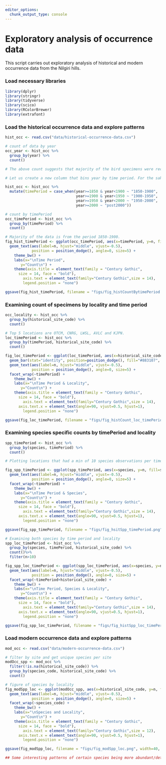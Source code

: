 ```yaml
---
editor_options: 
  chunk_output_type: console
---
```


# Exploratory analysis of occurrence data

This script carries out exploratory analysis of historical and modern occurrence data from the Nilgiri hills. 

### Load necessary libraries
```r
library(dplyr)
library(stringr)
library(tidyverse)
library(scico)
library(RColorBrewer)
library(extrafont)
```


### Load the historical occurrence data and explore patterns
```r
hist_occ <- read.csv("data/historical-occurrence-data.csv")

# count of data by year
occ_year <- hist_occ %>%
  group_by(year) %>%
  count()

# The above count suggests that majority of the bird specimens were recorded in 1881, followed by some data from 1876. 

# Let us create a new column that bins year by time period. For the sake of exploratory analysis, we bin data into 50 year time periods (1850-1900, 1900-1950, 1950-2000, post2000)

hist_occ <- hist_occ %>%
  mutate(timePeriod = case_when(year>=1850 & year<1900 ~ "1850-1900",
                                year>=1900 & year<1950 ~ "1900-1950",
                                year>=1950 & year<2000 ~ "1950-2000",
                                year>=2000 ~ "post2000"))

# count by timePeriod
occ_timePeriod <- hist_occ %>%
  group_by(timePeriod) %>%
  count()

# Majority of the data is from the period 1850-1900. 
fig_hist_timePeriod <- ggplot(occ_timePeriod, aes(x=timePeriod, y=n, fill=timePeriod))    + geom_bar(stat="identity", position=position_dodge(), fill="#883107", alpha=0.9) +
  geom_text(aes(label=n, hjust="middle", vjust=-0.5), 
            position = position_dodge(), angle=0, size=5) +
    theme_bw() +
    labs(x="\nTime Period", 
       y="Count\n") +
    theme(axis.title = element_text(family = "Century Gothic",
      size = 14, face = "bold"),
        axis.text = element_text(family="Century Gothic",size = 14),
        legend.position = "none")

ggsave(fig_hist_timePeriod, filename = "figs/fig_histCountBytimePeriod.png", width=12, height=7,device = png(), units="in", dpi = 300); dev.off()
```

### Examining count of specimens by locality and time period
```r
occ_locality <- hist_occ %>%
  group_by(historical_site_code) %>%
  count()

# Top 5 locations are OTCM, CNRG, LWSL, AVLC and KJPN.
loc_timePeriod <- hist_occ %>%
  group_by(timePeriod, historical_site_code) %>%
  count()

fig_loc_timePeriod <- ggplot(loc_timePeriod, aes(x=historical_site_code, y=n, fill=historical_site_code)) + 
  geom_bar(stat="identity", position=position_dodge(), fill="#883107", alpha=0.9) +
  geom_text(aes(label=n, hjust="middle", vjust=-0.5), 
            position = position_dodge(), angle=0, size=5) +
  facet_wrap(~timePeriod) +
    theme_bw() +
    labs(x="\nTime Period & Locality", 
       y="Count\n") +
    theme(axis.title = element_text(family = "Century Gothic",
      size = 14, face = "bold"),
        axis.text = element_text(family="Century Gothic",size = 14),
      axis.text.x = element_text(angle=90, vjust=0.5, hjust=1),
        legend.position = "none")

ggsave(fig_loc_timePeriod, filename = "figs/fig_histCount_loc_timePeriod.png", width=12, height=7,device = png(), units="in", dpi = 300); dev.off()

```

### Examining species specific counts by timePeriod and locality
```r
spp_timePeriod <- hist_occ %>%
  group_by(species, timePeriod) %>%
  count() 

# Plotting locations that had a min of 10 species observations per timePeriod

fig_spp_timePeriod <- ggplot(spp_timePeriod, aes(x=species, y=n, fill=species)) + geom_bar(stat="identity", position=position_dodge(), fill="#883107", alpha=0.9) +
  geom_text(aes(label=n, hjust="middle", vjust=-0.5), 
            position = position_dodge(), angle=0, size=5) +
  facet_wrap(~timePeriod) +
    theme_bw() +
    labs(x="\nTime Period & Species", 
       y="Count\n") +
    theme(axis.title = element_text(family = "Century Gothic",
      size = 14, face = "bold"),
        axis.text = element_text(family="Century Gothic",size = 14),
      axis.text.x = element_text(angle=90, vjust=0.5, hjust=1),
        legend.position = "none")

ggsave(fig_spp_timePeriod, filename = "figs/fig_hsitSpp_timePeriod.png", width=50, height=20, device = png(), units="in", dpi = 300, limitsize = F); dev.off()

# Examining both species by time period and locality
spp_loc_timePeriod <- hist_occ %>%
  group_by(species, timePeriod, historical_site_code) %>%
  count()%>%
  filter(n>10)

fig_spp_loc_timePeriod <- ggplot(spp_loc_timePeriod, aes(x=species, y=n, fill=species)) + geom_bar(stat="identity", position=position_dodge(), fill="#883107", alpha=0.9) +
  geom_text(aes(label=n, hjust="middle", vjust=-0.5), 
            position = position_dodge(), angle=0, size=5) +
  facet_wrap(~timePeriod+historical_site_code) +
    theme_bw() +
    labs(x="\nTime Period, Species & Locality", 
       y="Count\n") +
    theme(axis.title = element_text(family = "Century Gothic",
      size = 14, face = "bold"),
        axis.text = element_text(family="Century Gothic",size = 14),
      axis.text.x = element_text(angle=90, vjust=0.5, hjust=1),
        legend.position = "none")

ggsave(fig_spp_loc_timePeriod, filename = "figs/fig_histSpp_loc_timePeriod_min10.png", width=15, height=10,device = png(), units="in", dpi = 300); dev.off()
```

### Load modern occurrence data and explore patterns
```r
mod_occ <- read.csv("data/modern-occurrence-data.csv")

# filter by site and get unique species per site
modOcc_spp <- mod_occ %>%
  filter(!is.na(historical_site_code)) %>%
  group_by(species_code, historical_site_code) %>%
  count()

# figure of species by locality
fig_modSpp_loc <- ggplot(modOcc_spp, aes(x=historical_site_code, y=n, fill=historical_site_code)) + geom_bar(stat="identity", position=position_dodge(), fill="#883107", alpha=0.9) +
  geom_text(aes(label=n, hjust="middle", vjust=-0.5), 
            position = position_dodge(), angle=0, size=5) +
  facet_wrap(~species_code) +
    theme_bw() +
    labs(x="\nSpecies and Locality", 
       y="Count\n") +
    theme(axis.title = element_text(family = "Century Gothic",
      size = 14, face = "bold"),
        axis.text = element_text(family="Century Gothic",size = 12),
      axis.text.x = element_text(angle=90, vjust=0.5, hjust=1),
        legend.position = "none")

ggsave(fig_modSpp_loc, filename = "figs/fig_modSpp_loc.png", width=40, height=10, device = png(), units="in", dpi = 300); dev.off()

## Some interesting patterns of certain species being more abundant/detected in certain sites over others. 
```




